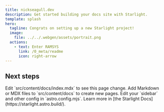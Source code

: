 ```yaml
---
title: nickseagull.dev
description: Get started building your docs site with Starlight.
template: splash
hero:
  tagline: Congrats on setting up a new Starlight project!
  image:
    file: ../../.webgen/assets/portrait.png
  actions:
    - text: Enter RAMSYS
      link: /0_meta/readme
      icon: right-arrow
---
```



## Next steps

<CardGrid>
	<Card title="Update content" icon="pencil">
		Edit `src/content/docs/index.mdx` to see this page change.
	</Card>
	<Card title="Add new content" icon="add-document">
		Add Markdown or MDX files to `src/content/docs` to create new pages.
	</Card>
	<Card title="Configure your site" icon="setting">
		Edit your `sidebar` and other config in `astro.config.mjs`.
	</Card>
	<Card title="Read the docs" icon="open-book">
		Learn more in [the Starlight Docs](https://starlight.astro.build/).
	</Card>
</CardGrid>
